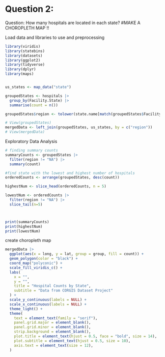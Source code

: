 # Question 2: 

Question: How many hospitals are located in each state?
#MAKE A CHOROPLETH MAP !!

Load data and libraries to use and preprocessing

```r

library(viridis)
library(statebins)
library(datasets)
library(ggplot2)
library(tidyverse)
library(dplyr)
library(maps)


us_states <- map_data("state")

groupedStates <- hospitals |>
  group_by(Facility.State) |>
  summarise(count = n())

groupedStates$region <- tolower(state.name[match(groupedStates$Facility.State, state.abb)])

# View(groupedStates)
mergedData <- left_join(groupedStates, us_states, by = c("region"))
# View(mergedData)

```

Exploratory Data Analysis

```r
# finding summary counts 
summaryCounts <- groupedStates |>
  filter(region != "NA") |>
  summary(count)

#find state with the lowest and highest number of hospitals
orderedCounts <- arrange(groupedStates, desc(count))

highestNum <- slice_head(orderedCounts, n = 5)

lowestNum <- orderedCounts |>
  filter(region != "NA") |>
  slice_tail(n=5)



print(summaryCounts)
print(highestNum)
print(lowestNum)

```


create choropleth map

```r
mergedData |>
  ggplot(aes(x = long, y = lat, group = group, fill = count)) +
  geom_polygon(color = "black") +
  coord_map("polyconic") +
  scale_fill_viridis_c() +
  labs(
    x = "",
    y = "",
    title = "Hospital Counts by State",
    subtitle = "Data from CORGIS Dataset Project"
  ) +
  scale_y_continuous(labels = NULL) +
  scale_x_continuous(labels = NULL) +
  theme_light() +
  theme(
    text = element_text(family = "serif"),
    panel.grid.major = element_blank(),
    panel.grid.minor = element_blank(),
    strip.background = element_blank(),
    plot.title = element_text(hjust = 0.5, face = "bold", size = 14),
    plot.subtitle = element_text(hjust = 0.5, size = 10),
    axis.text = element_text(size = 12),
  )

```

